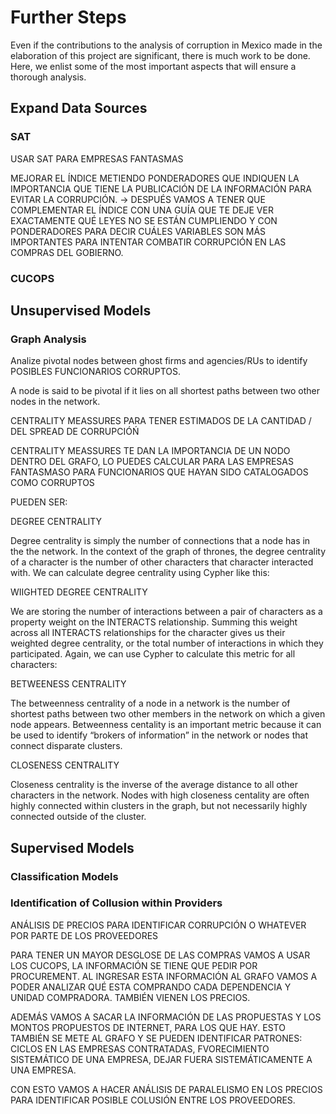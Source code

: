 # Further Steps

Even if the contributions to the analysis of corruption in Mexico made in the elaboration of this project are significant, there is much work to be done. Here, we enlist some of the most important aspects that will ensure a thorough analysis.

## Expand Data Sources

### SAT 

USAR SAT PARA EMPRESAS FANTASMAS

MEJORAR EL ÍNDICE METIENDO PONDERADORES QUE INDIQUEN LA IMPORTANCIA QUE TIENE LA PUBLICACIÓN DE LA INFORMACIÓN PARA EVITAR LA CORRUPCIÓN. -> DESPUÉS VAMOS A TENER QUE COMPLEMENTAR EL ÍNDICE CON UNA GUÍA QUE TE DEJE VER EXACTAMENTE QUÉ LEYES NO SE ESTÁN CUMPLIENDO Y CON PONDERADORES PARA DECIR CUÁLES VARIABLES SON MÁS IMPORTANTES PARA INTENTAR COMBATIR CORRUPCIÓN EN LAS COMPRAS DEL GOBIERNO.

### CUCOPS

## Unsupervised Models

### Graph Analysis

Analize pivotal nodes between ghost firms and agencies/RUs to identify POSIBLES FUNCIONARIOS CORRUPTOS.

A node is said to be pivotal if it lies on all shortest paths between two other nodes in the network.

CENTRALITY MEASSURES PARA TENER ESTIMADOS DE LA CANTIDAD / DEL SPREAD DE CORRUPCIÓŃ

CENTRALITY MEASSURES TE DAN LA IMPORTANCIA DE UN NODO DENTRO DEL GRAFO, LO PUEDES CALCULAR PARA LAS EMPRESAS FANTASMASO PARA FUNCIONARIOS QUE HAYAN SIDO CATALOGADOS COMO CORRUPTOS

PUEDEN SER:

DEGREE CENTRALITY

Degree centrality is simply the number of connections that a node has in the the network. In the context of the graph of thrones, the degree centrality of a character is the number of other characters that character interacted with. We can calculate degree centrality using Cypher like this:

WIIGHTED DEGREE CENTRALITY

We are storing the number of interactions between a pair of characters as a property weight on the INTERACTS relationship. Summing this weight across all INTERACTS relationships for the character gives us their weighted degree centrality, or the total number of interactions in which they participated. Again, we can use Cypher to calculate this metric for all characters:

BETWEENESS CENTRALITY

The betweenness centrality of a node in a network is the number of shortest paths between two other members in the network on which a given node appears. Betweenness centality is an important metric because it can be used to identify “brokers of information” in the network or nodes that connect disparate clusters.

CLOSENESS CENTRALITY

Closeness centrality is the inverse of the average distance to all other characters in the network. Nodes with high closeness centality are often highly connected within clusters in the graph, but not necessarily highly connected outside of the cluster.


## Supervised Models

### Classification Models

### Identification of Collusion within Providers

ANÁLISIS DE PRECIOS PARA IDENTIFICAR CORRUPCIÓN O WHATEVER POR PARTE DE LOS PROVEEDORES

PARA TENER UN MAYOR DESGLOSE DE LAS COMPRAS VAMOS A USAR LOS CUCOPS, LA INFORMACIÓN SE TIENE QUE PEDIR POR PROCUREMENT. AL INGRESAR ESTA INFORMACIÓN AL GRAFO VAMOS A PODER ANALIZAR QUÉ ESTA COMPRANDO CADA DEPENDENCIA Y UNIDAD COMPRADORA. TAMBIÉN VIENEN LOS PRECIOS.

ADEMÁS VAMOS A SACAR LA INFORMACIÓN DE LAS PROPUESTAS Y LOS MONTOS PROPUESTOS DE INTERNET, PARA LOS QUE HAY. ESTO TAMBIÉN SE METE AL GRAFO Y SE PUEDEN IDENTIFICAR PATRONES: CICLOS EN LAS EMPRESAS CONTRATADAS, FVORECIMIENTO SISTEMÁTICO DE UNA EMPRESA, DEJAR FUERA SISTEMÁTICAMENTE A UNA EMPRESA.

CON ESTO VAMOS A HACER ANÁLISIS DE PARALELISMO EN LOS PRECIOS PARA IDENTIFICAR POSIBLE COLUSIÓN ENTRE LOS PROVEEDORES.

